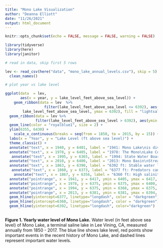```yaml
---
title: "Mono Lake Visualization"
author: "Deanna Elliott"
date: "11/26/2021"
output: html_document
---
```


```r
knitr::opts_chunk$set(echo = FALSE, message = FALSE, warning = FALSE)

library(tidyverse)
library(here)
library(janitor)
```

```r

# read in data, skip first 5 rows

lev <- read_csv(here("data", "mono_lake_annual_levels.csv"), skip = 5) %>% 
  clean_names()

```

```r

# plot year vs lake level

ggplot(data  = lev,
       aes(x = year, y = lake_level_feet_above_sea_level)) +
    geom_ribbon(data = lev  %>% 
                  filter(lake_level_feet_above_sea_level <= 6392), aes(ymin =
        lake_level_feet_above_sea_level, ymax = 6392), fill = "lightsalmon" , alpha = 0.5) +
  geom_ribbon(data = lev %>% 
              filter(lake_level_feet_above_sea_level > 6392), aes(ymin = 6392, ymax = lake_level_feet_above_sea_level), fill = "lightgreen", alpha = 0.5) +
  geom_line(color = "royalblue1", size = 2) +
  ylim(6355, 6430) +
    scale_x_continuous(breaks = seq(from = 1850, to = 2015, by = 15)) +
  labs(x = "Year", y = "Lake Level (ft above sea level)") +
  theme_classic() +
  annotate("text", x = 1940, y = 6401, label = "1941: Mono Lake\nis diverted to\nLos Angeles", size = 3) +
  annotate("text", x = 1978, y = 6405, label = "1978: The Mono\nLake Committee\nis founded", size = 3) +
   annotate("text", x = 1995, y = 6365, label = "1994: State Water Board\nset healthy lake level", size = 3) +
  annotate("text", x = 2010, y = 6400, label = "2013: Mono Basin\nStream Restoration\nAgreement", size = 3) +
  annotate("text", x = 1863, y = 6390, label = "6392 ft: Stable water level", size = 3) +
   annotate("text", x = 1860, y = 6373, label = "6377 ft: Predators can\ncross to nesting sites", size = 3) +
    annotate("text", x = 1867, y = 6356, label = "6360 ft: High salinity decreases\navailable food source", size = 3) +
  annotate("pointrange", x = 1941, y = 6417, ymin = 6405, ymax = 6417, colour = "red", size = 0.5) +
  annotate("pointrange", x = 1978, y = 6375, ymin = 6375, ymax = 6400, colour = "red", size = 0.5) +
  annotate("pointrange", x = 1994, y = 6375, ymin = 6368, ymax = 6375, colour = "red", size = 0.5) +
  annotate("pointrange", x = 2013, y = 6381, ymin = 6381, ymax = 6394, colour = "red", size = 0.5) +
  geom_hline(yintercept=6377, linetype="longdash", color = "darkgreen") +
  geom_hline(yintercept=6360, linetype="longdash", color = "darkgreen") +
  geom_hline(yintercept=6392, linetype="longdash", color="darkgreen")
  
```
   
  
**Figure 1. Yearly water level of Mono Lake.** Water level (in feet above sea level) of Mono Lake, a terminal saline lake in Lee Vining, CA, measured annually from 1850 - 2017. The blue line shows lake level, red points show important events in the recent history of Mono Lake, and dashed lines represent important water levels.

